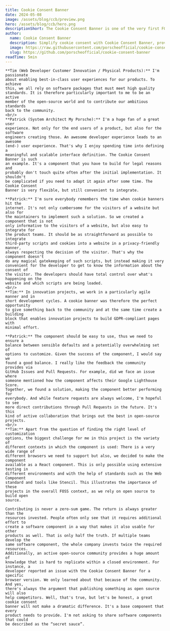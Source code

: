 ```yaml
---
title: Cookie Consent Banner
date: 2024-05-08
image: /assets/blog/ccb/preview.png
hero: /assets/blog/ccb/hero.png
descriptionShort: The Cookie Consent Banner is one of the very first FOSS projects published by Porsche back in 2021. In this Contributor Story, the two maintainers Tim and Patrick share what they have learnt over the past three years and how they managed to keep an eye on the needs of the community.
author:
  name: Cookie Consent Banner
  description: Simplify cookie consent with Cookie Consent Banner, providing a customizable UI and a straightforward API. Focus on the things that really matter.
  image: https://raw.githubusercontent.com/porscheofficial/cookie-consent-banner/main/assets/logo.svg
  slug: https://github.com/porscheofficial/cookie-consent-banner
readTime: 5min
---
```


<ImageText imageSrc="/assets/blog/pdc/team.jpg" imageAlt="Porsche Digital Campus" theme="light"
    title="Tell us a little more about yourself, your role at Porsche and what topics drive you.">

    **Tim (Web Developer Customer Innovation / Physical Products):** I'm passionate
    about enabling best-in-class user experiences for our products. To achieve
    this, we all rely on software packages that must meet high quality
    standards. It is therefore particularly important to me to be an active
    member of the open-source world and to contribute our ambitious standards
    back to the community.
    <br/>
    **Patrick (System Architect My Porsche):** I'm a huge fan of a great user
    experience. Not only for the end users of a product, but also for the software
    engineers creating those. An awesome developer experience leads to an awesome
    (end-) user experience. That's why I enjoy spending time into defining a
    meaningful and scalable interface definition. The Cookie Consent Banner is such
    an example. It's a component that you have to build for legal reasons and
    probably don't touch quite often after the initial implementation. It shouldn't
    be complicated if you need to adapt it again after some time. The Cookie Consent
    Banner is very flexible, but still convenient to integrate.  

</ImageText>

<ImageText imageSrc="/assets/blog/ccb/1.png" imageAlt="Porsche Digital Campus" theme="light" left
    title="You are currently maintaining Porsche's open-source project Cookie Consent Banner on GitHub. How would you explain your project to a five-year-old? What problem does your project solve for Porsche?">

    **Patrick:** I'm sure everybody remembers the time when cookie banners hit the
    internet. It's not only cumbersome for the visitors of a website but also for
    the maintainers to implement such a solution. So we created a component that is not
    only informative to the visitors of a website, but also easy to integrate for
    the product teams. It should be as straightforward as possible to integrate
    third-party scripts and cookies into a website in a privacy-friendly manner,
    always respecting the decision of the visitor. That's why the component doesn't
    do any magical gatekeeping of such scripts, but instead making it very
    convenient for the developer to get to know the information about the consent of
    the visitor. The developers should have total control over what's happening on the
    website and which scripts are being loaded.  
    <br/>
    **Tim:** In innovation projects, we work in a particularly agile manner and in
    short development cycles. A cookie banner was therefore the perfect opportunity
    to give something back to the community and at the same time create a building
    block that enables innovation projects to build GDPR-compliant pages with
    minimal effort.
</ImageText>

<ImageText imageSrc="/assets/blog/ccb/2.jpg" imageAlt="Porsche Digital Campus" theme="light"
    title="With over 3000 weekly downloads your project already gained some adoption among the community. What did you learn along the way of maintaining an open-source project?">

    **Patrick:** The component should be easy to use, thus we need to ensure a
    balance between sensible defaults and a potentially overwhelming set of
    options to customize. Given the success of the component, I would say we
    found a good balance. I really like the feedback the community provides via
    GitHub Issues and Pull Requests. For example, did we face an issue where
    someone mentioned how the component affects their Google Lighthouse Score.
    Together, we found a solution, making the component better performing for
    everybody. And while feature requests are always welcome, I'm hopeful to see
    more direct contributions through Pull Requests in the future. It's this
    kind of active collaboration that brings out the best in open-source
    projects.
    <br/>
    **Tim:** Apart from the question of finding the right level of customization
    options, the biggest challenge for me in this project is the variety of
    different contexts in which the component is used: There is a very wide range of
    different browsers we need to support but also, we decided to make the component
    available as a React component. This is only possible using extensive testing in
    different environments and with the help of standards such as the Web Component
    standard and tools like Stencil. This illustrates the importance of these
    projects in the overall FOSS context, as we rely on open source to build open
    source.
</ImageText>

<ImageText imageSrc="/assets/blog/pdc/3.png" imageAlt="Porsche Digital Campus" theme="light" left
    title="It's great to see how the Cookie Consent Banner was able to attract a decent community around the project. Are there specific reasons why you decided to publish this component under a FOSS license?">

    Contributing is never a zero-sum game. The return is always greater than the
    resources invested. People often only see that it requires additional effort to
    create a software component in a way that makes it also usable for other
    products as well. That is only half the truth. If multiple teams develop the
    same software component, the whole company invests twice the required resources.
    Additionally, an active open-source community provides a huge amount of
    knowledge that is hard to replicate within a closed environment. For instance, a
    developer reported an issue with the Cookie Consent Banner for a specific
    browser version. We only learned about that because of the community. And yes,
    there's always the argument that publishing something as open source will also
    help competitors. Well, that's true, but let's be honest, a great cookie consent
    banner will not make a dramatic difference. It's a base component that every
    product needs to provide. I'm not asking to share software components that could
    be described as the “secret sauce”.
</ImageText>
